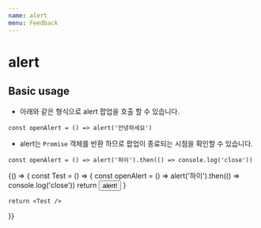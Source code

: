 ```yaml
---
name: alert
menu: Feedback
---
```



# alert

## Basic usage

- 아래와 같은 형식으로 alert 팝업을 호출 할 수 있습니다.
```
const openAlert = () => alert('안녕하세요')
```

- alert는 `Promise` 객체를 반환 하므로 팝업이 종료되는 시점을 확인할 수 있습니다.
```
const openAlert = () => alert('하이').then(() => console.log('close'))
```

<Playground>
  {() => {
    const Test = () => {
      const openAlert = () => alert('하이').then(() => console.log('close'))
      return <Button onClick={openAlert}>alert!</Button>
    }

    return <Test />
  }}
</Playground>
